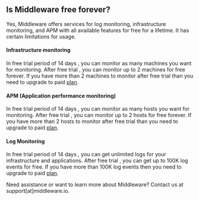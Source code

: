 ## Is Middleware free forever?
Yes, Middleware offers services for log monitoring, infrastructure monitoring, and APM with all available features for free for a lifetime. It has certain limitations for usage.

#### Infrastructure monitoring
In free trial period of 14 days , you can monitor as many machines you want for monitoring. After free trial , you can monitor up to 2 machines for free forever.
If you have more than 2 machines to monitor after free trial than you need to upgrade to paid [plan](https://middleware.io/pricing/).

#### APM (Application performance monitoring)
In free trial period of 14 days , you can monitor as many hosts you want for monitoring. After free trial , you can monitor up to 2 hosts for free forever.
If you have more than 2 hosts to monitor after free trial than you need to upgrade to paid [plan](https://middleware.io/pricing/).

#### Log Monitoring
In free trial period of 14 days , you can get unlimited logs for your infrastructure and applications. After free trial , you can get up to 100K log events for free.
If you have more than 100K log events then you need to upgrade to paid [plan](https://middleware.io/pricing/).

<Note> Need assistance or want to learn more about Middleware? Contact us at support[at]middleware.io. </Note>